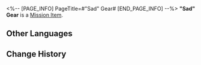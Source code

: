<%-- [PAGE_INFO]
PageTitle=#"Sad" Gear#
[END_PAGE_INFO] --%>
{{Item Infobox
|id          = 140408
|image       = Item Sad Gear.png
|type        = Mission Item
|invCategory = Missions
|rarity      = 3
|effect      = 
|description = A manifestation of the emotion "Sad" in the Dreamscape. It can be used to repair people's Emo Dial and recover their lost emotions or memories.
}}
'''"Sad" Gear''' is a [[Mission Item]].

==Other Languages==
{{Other Languages
|en   = "Sad" Gear
|zhs  = 「悲郁」齿轮
|zht  = 「悲鬱」齒輪
|ja   = 「悲しみ」の歯車
|ko   = 「슬픔」 톱니바퀴
|es   = Engranaje de la tristeza
|fr   = Engrenage de «&nbsp;tristesse&nbsp;»
|ru   = Шестерня «Грусть»
|th   = ฟันเฟือง "เศร้าโศก"
|vi   = Bánh Răng Sầu Não
|de   = Trauer-Zahnrad
|id   = Gir "Kesedihan"
|pt   = Engrenagem "Triste"
}}

==Change History==
{{Change History|2.0}}